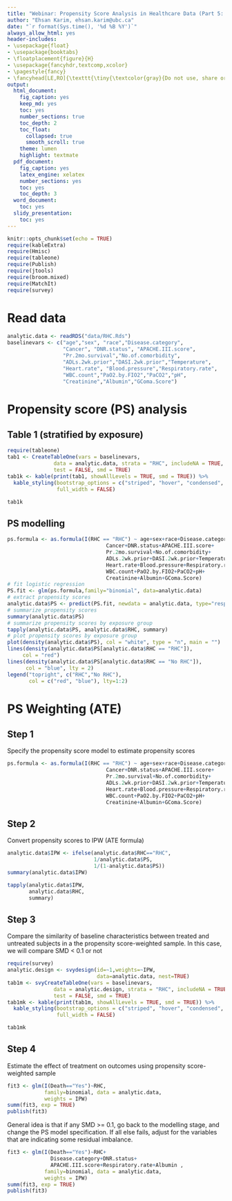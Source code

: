 ```yaml
---
title: "Webinar: Propensity Score Analysis in Healthcare Data (Part 5: PS weighting - ATE)"
author: "Ehsan Karim, ehsan.karim@ubc.ca"
date: "`r format(Sys.time(), '%d %B %Y')`"
always_allow_html: yes
header-includes:
- \usepackage{float}
- \usepackage{booktabs}
- \floatplacement{figure}{H}
- \usepackage{fancyhdr,textcomp,xcolor}
- \pagestyle{fancy}
- \fancyhead[LE,RO]{\texttt{\tiny{\textcolor{gray}{Do not use, share or revise without explicit written permission from the copyright owner} \\ \textcolor{gray}{Ehsan Karim} \textcolor{red}{\textcopyright} \textcolor{gray}{\the\year} \textcolor{blue}{ ehsan.karim@ubc.ca}}}}
output:
  html_document:
    fig_caption: yes
    keep_md: yes
    toc: yes
    number_sections: true
    toc_depth: 2
    toc_float: 
      collapsed: true
      smooth_scroll: true
    theme: lumen
    highlight: textmate
  pdf_document:
    fig_caption: yes
    latex_engine: xelatex
    number_sections: yes
    toc: yes
    toc_depth: 3
  word_document:
    toc: yes
  slidy_presentation:
    toc: yes  
---
```


```r
knitr::opts_chunk$set(echo = TRUE)
require(kableExtra)
require(Hmisc)
require(tableone)
require(Publish)
require(jtools)
require(broom.mixed)
require(MatchIt)
require(survey)
```

# Read data

```r
analytic.data <- readRDS("data/RHC.Rds")
baselinevars <- c("age","sex", "race","Disease.category", 
                  "Cancer", "DNR.status", "APACHE.III.score",
                  "Pr.2mo.survival","No.of.comorbidity",
                  "ADLs.2wk.prior","DASI.2wk.prior","Temperature",
                  "Heart.rate", "Blood.pressure","Respiratory.rate",
                  "WBC.count","PaO2.by.FIO2","PaCO2","pH",
                  "Creatinine","Albumin","GComa.Score")
```

# Propensity score (PS) analysis

## Table 1 (stratified by exposure)

```r
require(tableone)
tab1 <- CreateTableOne(vars = baselinevars,
               data = analytic.data, strata = "RHC", includeNA = TRUE, 
               test = FALSE, smd = TRUE)
tab1k <- kable(print(tab1, showAllLevels = TRUE, smd = TRUE)) %>%
  kable_styling(bootstrap_options = c("striped", "hover", "condensed", "responsive"), 
                full_width = FALSE)
```

```r
tab1k
```

## PS modelling

```r
ps.formula <- as.formula(I(RHC == "RHC") ~ age+sex+race+Disease.category+ 
                                Cancer+DNR.status+APACHE.III.score+
                                Pr.2mo.survival+No.of.comorbidity+
                                ADLs.2wk.prior+DASI.2wk.prior+Temperature+
                                Heart.rate+Blood.pressure+Respiratory.rate+
                                WBC.count+PaO2.by.FIO2+PaCO2+pH+
                                Creatinine+Albumin+GComa.Score)
# fit logistic regression
PS.fit <- glm(ps.formula,family="binomial", data=analytic.data)
# extract propensity scores
analytic.data$PS <- predict(PS.fit, newdata = analytic.data, type="response")
# summarize propensity scores
summary(analytic.data$PS)
# summarize propensity scores by exposure group
tapply(analytic.data$PS, analytic.data$RHC, summary)
# plot propensity scores by exposure group
plot(density(analytic.data$PS), col = "white", type = "n", main = "")
lines(density(analytic.data$PS[analytic.data$RHC == "RHC"]), 
     col = "red")
lines(density(analytic.data$PS[analytic.data$RHC == "No RHC"]), 
      col = "blue", lty = 2)
legend("topright", c("RHC","No RHC"), 
       col = c("red", "blue"), lty=1:2)
```

# PS Weighting (ATE)

## Step 1
Specify the propensity score model to estimate propensity scores

```r
ps.formula <- as.formula(I(RHC == "RHC") ~ age+sex+race+Disease.category+ 
                                Cancer+DNR.status+APACHE.III.score+
                                Pr.2mo.survival+No.of.comorbidity+
                                ADLs.2wk.prior+DASI.2wk.prior+Temperature+
                                Heart.rate+Blood.pressure+Respiratory.rate+
                                WBC.count+PaO2.by.FIO2+PaCO2+pH+
                                Creatinine+Albumin+GComa.Score)
```

## Step 2

Convert propensity scores to IPW (ATE formula)

```r
analytic.data$IPW <- ifelse(analytic.data$RHC=="RHC", 
                            1/analytic.data$PS, 
                            1/(1-analytic.data$PS))
summary(analytic.data$IPW)
```

```r
tapply(analytic.data$IPW, 
       analytic.data$RHC, 
       summary)
```

## Step 3

Compare the similarity of baseline characteristics between treated and untreated subjects in a the propensity score-weighted sample. In this case, we will compare SMD < 0.1 or not

```r
require(survey)
analytic.design <- svydesign(id=~1,weights=~IPW, 
                             data=analytic.data, nest=TRUE)
tab1m <- svyCreateTableOne(vars = baselinevars,
               data = analytic.design, strata = "RHC", includeNA = TRUE, 
               test = FALSE, smd = TRUE)
tab1mk <- kable(print(tab1m, showAllLevels = TRUE, smd = TRUE)) %>%
  kable_styling(bootstrap_options = c("striped", "hover", "condensed", "responsive"), 
                full_width = FALSE)
```

```r
tab1mk
```


## Step 4

Estimate the effect of treatment on outcomes using propensity score-weighted sample

```r
fit3 <- glm(I(Death=="Yes")~RHC,
            family=binomial, data = analytic.data,
            weights = IPW)
summ(fit3, exp = TRUE)
publish(fit3)
```

General idea is that if any SMD >= 0.1, go back to the modelling stage, and change the PS model specification. If all else fails, adjust for the variables that are indicating some residual imbalance.

```r
fit3 <- glm(I(Death=="Yes")~RHC+
              Disease.category+DNR.status+
              APACHE.III.score+Respiratory.rate+Albumin ,
            family=binomial, data = analytic.data,
            weights = IPW)
summ(fit3, exp = TRUE)
publish(fit3)
```